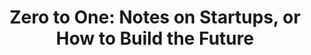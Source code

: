 ---
title: "Zero to One: Notes on Startups, or How to Build the Future"
bookAuthor: "Peter Thiel, Blake Masters"
goodReadsLink: "https://www.goodreads.com/book/show/18050143-zero-to-one"
status: "Finished"
favorite: true
dateFinished: "2024-06-20"
---